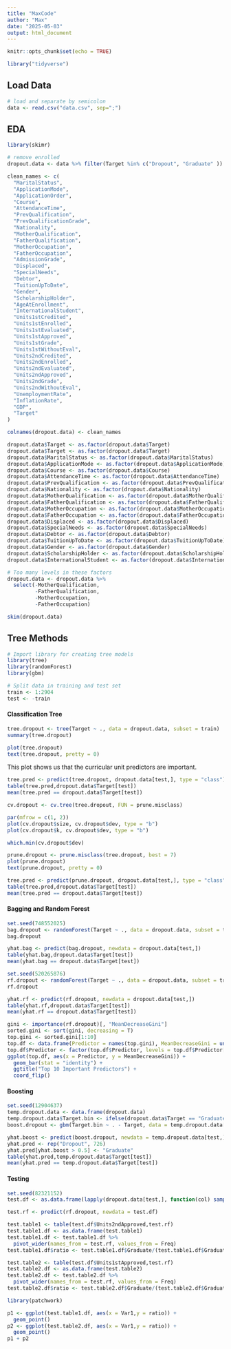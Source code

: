 ```yaml
---
title: "MaxCode"
author: "Max"
date: "2025-05-03"
output: html_document
---
```


```r
knitr::opts_chunk$set(echo = TRUE)
```

```r
library("tidyverse")
```

## Load Data

```r
# load and separate by semicolon
data <- read.csv("data.csv", sep=";")
```

## EDA

```r
library(skimr)
```

```r
# remove enrolled
dropout.data <- data %>% filter(Target %in% c("Dropout", "Graduate" ))
```

```r
clean_names <- c(
  "MaritalStatus",
  "ApplicationMode",
  "ApplicationOrder",
  "Course",
  "AttendanceTime", 
  "PrevQualification",
  "PrevQualificationGrade",
  "Nationality",
  "MotherQualification",
  "FatherQualification",
  "MotherOccupation",
  "FatherOccupation",
  "AdmissionGrade",
  "Displaced",
  "SpecialNeeds",
  "Debtor",
  "TuitionUpToDate",
  "Gender",
  "ScholarshipHolder",
  "AgeAtEnrollment",
  "InternationalStudent",
  "Units1stCredited",
  "Units1stEnrolled",
  "Units1stEvaluated",
  "Units1stApproved",
  "Units1stGrade",
  "Units1stWithoutEval",
  "Units2ndCredited",
  "Units2ndEnrolled",
  "Units2ndEvaluated",
  "Units2ndApproved",
  "Units2ndGrade",
  "Units2ndWithoutEval",
  "UnemploymentRate",
  "InflationRate",
  "GDP",
  "Target"
)

colnames(dropout.data) <- clean_names
```

```r
dropout.data$Target <- as.factor(dropout.data$Target)
dropout.data$Target <- as.factor(dropout.data$Target)
dropout.data$MaritalStatus <- as.factor(dropout.data$MaritalStatus)
dropout.data$ApplicationMode <- as.factor(dropout.data$ApplicationMode)
dropout.data$Course <- as.factor(dropout.data$Course)
dropout.data$AttendanceTime <- as.factor(dropout.data$AttendanceTime)
dropout.data$PrevQualification <- as.factor(dropout.data$PrevQualification)
dropout.data$Nationality <- as.factor(dropout.data$Nationality)
dropout.data$MotherQualification <- as.factor(dropout.data$MotherQualification)
dropout.data$FatherQualification <- as.factor(dropout.data$FatherQualification)
dropout.data$MotherOccupation <- as.factor(dropout.data$MotherOccupation)
dropout.data$FatherOccupation <- as.factor(dropout.data$FatherOccupation)
dropout.data$Displaced <- as.factor(dropout.data$Displaced)
dropout.data$SpecialNeeds <- as.factor(dropout.data$SpecialNeeds)
dropout.data$Debtor <- as.factor(dropout.data$Debtor)
dropout.data$TuitionUpToDate <- as.factor(dropout.data$TuitionUpToDate)
dropout.data$Gender <- as.factor(dropout.data$Gender)
dropout.data$ScholarshipHolder <- as.factor(dropout.data$ScholarshipHolder)
dropout.data$InternationalStudent <- as.factor(dropout.data$InternationalStudent)
```

```r
# Too many levels in these factors
dropout.data <- dropout.data %>%
  select(-MotherQualification,
         -FatherQualification,
         -MotherOccupation,
         -FatherOccupation)
```

```r
skim(dropout.data)
```

## Tree Methods

```r
# Import library for creating tree models
library(tree)
library(randomForest)
library(gbm)
```

```r
# Split data in training and test set
train <- 1:2904
test <- -train
```

#### Classification Tree

```r
tree.dropout <- tree(Target ~ ., data = dropout.data, subset = train)
summary(tree.dropout)
```

```r
plot(tree.dropout)
text(tree.dropout, pretty = 0)
```

This plot shows us that the curricular unit predictors are important.

```r
tree.pred <- predict(tree.dropout, dropout.data[test,], type = "class")
table(tree.pred,dropout.data$Target[test])
mean(tree.pred == dropout.data$Target[test])
```

```r
cv.dropout <- cv.tree(tree.dropout, FUN = prune.misclass)
```

```r
par(mfrow = c(1, 2))
plot(cv.dropout$size, cv.dropout$dev, type = "b")
plot(cv.dropout$k, cv.dropout$dev, type = "b")
```

```r
which.min(cv.dropout$dev)
```

```r
prune.dropout <- prune.misclass(tree.dropout, best = 7)
plot(prune.dropout)
text(prune.dropout, pretty = 0)
```

```r
tree.pred <- predict(prune.dropout, dropout.data[test,], type = "class")
table(tree.pred,dropout.data$Target[test])
mean(tree.pred == dropout.data$Target[test])
```

#### Bagging and Random Forest

```r
set.seed(748552025)
bag.dropout <- randomForest(Target ~ ., data = dropout.data, subset = train, mtry = 32, importance = TRUE)
bag.dropout
```

```r
yhat.bag <- predict(bag.dropout, newdata = dropout.data[test,])
table(yhat.bag,dropout.data$Target[test])
mean(yhat.bag == dropout.data$Target[test])
```

```r
set.seed(520265876)
rf.dropout <- randomForest(Target ~ ., data = dropout.data, subset = train, mtry = 6, importance = TRUE) # For random forest set mtry = 6 instead of full 32 predictors
rf.dropout
```

```r
yhat.rf <- predict(rf.dropout, newdata = dropout.data[test,])
table(yhat.rf,dropout.data$Target[test])
mean(yhat.rf == dropout.data$Target[test])
```

```r
gini <- importance(rf.dropout)[, "MeanDecreaseGini"]
sorted.gini <- sort(gini, decreasing = T)
top.gini <- sorted.gini[1:10]
top.df <- data.frame(Predictor = names(top.gini), MeanDecreaseGini = unlist(top.gini))
top.df$Predictor <- factor(top.df$Predictor, levels = top.df$Predictor[order(top.df$MeanDecreaseGini, decreasing = FALSE)])
ggplot(top.df, aes(x = Predictor, y = MeanDecreaseGini)) + 
  geom_bar(stat = "identity") + 
  ggtitle("Top 10 Important Predictors") +
  coord_flip()
```

#### Boosting

```r
set.seed(12904637)
temp.dropout.data <- data.frame(dropout.data)
temp.dropout.data$Target.bin <- ifelse(dropout.data$Target == "Graduate",1,0)
boost.dropout <- gbm(Target.bin ~ . - Target, data = temp.dropout.data[train,], distribution = "bernoulli", n.trees = 5000, interaction.depth = 4)
```

```r
yhat.boost <- predict(boost.dropout, newdata = temp.dropout.data[test,], n.trees = 5000)
yhat.pred <- rep("Dropout", 726)
yhat.pred[yhat.boost > 0.5] <- "Graduate"
table(yhat.pred,temp.dropout.data$Target[test])
mean(yhat.pred == temp.dropout.data$Target[test])
```

#### Testing

```r
set.seed(82321152)
test.df <- as.data.frame(lapply(dropout.data[test,], function(col) sample(col, 50000, replace = TRUE)))
```

```r
test.rf <- predict(rf.dropout, newdata = test.df)
```

```r
test.table1 <- table(test.df$Units2ndApproved,test.rf)
test.table1.df <- as.data.frame(test.table1)
test.table1.df <- test.table1.df %>% 
  pivot_wider(names_from = test.rf, values_from = Freq)
test.table1.df$ratio <- test.table1.df$Graduate/(test.table1.df$Graduate+test.table1.df$Dropout)

test.table2 <- table(test.df$Units1stApproved,test.rf)
test.table2.df <- as.data.frame(test.table2)
test.table2.df <- test.table2.df %>% 
  pivot_wider(names_from = test.rf, values_from = Freq)
test.table2.df$ratio <- test.table2.df$Graduate/(test.table2.df$Graduate+test.table2.df$Dropout)
```

```r
library(patchwork)
```

```r
p1 <- ggplot(test.table1.df, aes(x = Var1,y = ratio)) +
  geom_point()
p2 <- ggplot(test.table2.df, aes(x = Var1,y = ratio)) +
  geom_point()
p1 + p2
```
